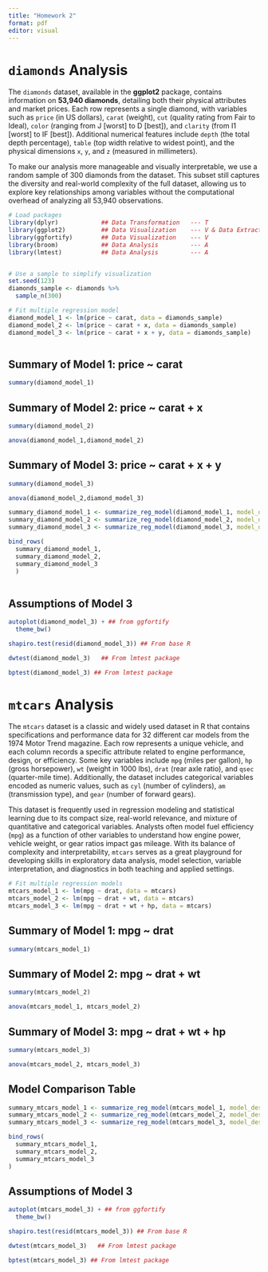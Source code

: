 ```yaml
---
title: "Homework 2"
format: pdf
editor: visual
---
```


# `diamonds` Analysis

The `diamonds` dataset, available in the **ggplot2** package, contains information on **53,940 diamonds**, detailing both their physical attributes and market prices. Each row represents a single diamond, with variables such as `price` (in US dollars), `carat` (weight), `cut` (quality rating from Fair to Ideal), `color` (ranging from J \[worst\] to D \[best\]), and `clarity` (from I1 \[worst\] to IF \[best\]). Additional numerical features include `depth` (the total depth percentage), `table` (top width relative to widest point), and the physical dimensions `x`, `y`, and `z` (measured in millimeters).

To make our analysis more manageable and visually interpretable, we use a random sample of 300 diamonds from the dataset. This subset still captures the diversity and real-world complexity of the full dataset, allowing us to explore key relationships among variables without the computational overhead of analyzing all 53,940 observations.

```r
# Load packages
library(dplyr)            ## Data Transformation   --- T
library(ggplot2)          ## Data Visualization    --- V & Data Extraction
library(ggfortify)        ## Data Visualization    --- V
library(broom)            ## Data Analysis         --- A
library(lmtest)           ## Data Analysis         --- A


# Use a sample to simplify visualization
set.seed(123)
diamonds_sample <- diamonds %>%
  sample_n(300) 

# Fit multiple regression model
diamond_model_1 <- lm(price ~ carat, data = diamonds_sample) 
diamond_model_2 <- lm(price ~ carat + x, data = diamonds_sample) 
diamond_model_3 <- lm(price ~ carat + x + y, data = diamonds_sample) 
```

```r

```

\newpage

## Summary of Model 1: price \~ carat

```r
summary(diamond_model_1)
```

\newpage

## Summary of Model 2: price \~ carat + x

```r
summary(diamond_model_2)
```

```r
anova(diamond_model_1,diamond_model_2)
```

\newpage

## Summary of Model 3: price \~ carat + x + y

```r
summary(diamond_model_3)
```

```r
anova(diamond_model_2,diamond_model_3)
```

\newpage

```r
summary_diamond_model_1 <- summarize_reg_model(diamond_model_1, model_description = "Model 1: Price ~ Carat")
summary_diamond_model_2 <- summarize_reg_model(diamond_model_2, model_description = "Model 2: Price ~ Carat + x")
summary_diamond_model_3 <- summarize_reg_model(diamond_model_3, model_description = "Model 3: Price ~ Carat + x + y")

bind_rows(
  summary_diamond_model_1,
  summary_diamond_model_2,
  summary_diamond_model_3
  )  
  
```

## Assumptions of Model 3

```r
autoplot(diamond_model_3) + ## from ggfortify
  theme_bw()
```

```r
shapiro.test(resid(diamond_model_3)) ## From base R
```

```r
dwtest(diamond_model_3)   ## From lmtest package
```

```r
bptest(diamond_model_3) ## From lmtest package
```

\newpage

# `mtcars` Analysis

The `mtcars` dataset is a classic and widely used dataset in R that contains specifications and performance data for 32 different car models from the 1974 Motor Trend magazine. Each row represents a unique vehicle, and each column records a specific attribute related to engine performance, design, or efficiency. Some key variables include `mpg` (miles per gallon), `hp` (gross horsepower), `wt` (weight in 1000 lbs), `drat` (rear axle ratio), and `qsec` (quarter-mile time). Additionally, the dataset includes categorical variables encoded as numeric values, such as `cyl` (number of cylinders), `am` (transmission type), and `gear` (number of forward gears).

This dataset is frequently used in regression modeling and statistical learning due to its compact size, real-world relevance, and mixture of quantitative and categorical variables. Analysts often model fuel efficiency (`mpg`) as a function of other variables to understand how engine power, vehicle weight, or gear ratios impact gas mileage. With its balance of complexity and interpretability, `mtcars` serves as a great playground for developing skills in exploratory data analysis, model selection, variable interpretation, and diagnostics in both teaching and applied settings.

```r

# Fit multiple regression models
mtcars_model_1 <- lm(mpg ~ drat, data = mtcars)
mtcars_model_2 <- lm(mpg ~ drat + wt, data = mtcars)
mtcars_model_3 <- lm(mpg ~ drat + wt + hp, data = mtcars)
```

\newpage

## Summary of Model 1: mpg \~ drat

```r
summary(mtcars_model_1)
```

\newpage

## Summary of Model 2: mpg \~ drat + wt

```r
summary(mtcars_model_2)
```

```r
anova(mtcars_model_1, mtcars_model_2)
```

\newpage

## Summary of Model 3: mpg \~ drat + wt + hp

```r
summary(mtcars_model_3)
```

```r
anova(mtcars_model_2, mtcars_model_3)
```

\newpage

## Model Comparison Table

```r
summary_mtcars_model_1 <- summarize_reg_model(mtcars_model_1, model_description = "Model 1: mpg ~ drat")
summary_mtcars_model_2 <- summarize_reg_model(mtcars_model_2, model_description = "Model 2: mpg ~ drat + wt")
summary_mtcars_model_3 <- summarize_reg_model(mtcars_model_3, model_description = "Model 3: mpg ~ drat + wt + hp")

bind_rows(
  summary_mtcars_model_1,
  summary_mtcars_model_2,
  summary_mtcars_model_3
)
```

## Assumptions of Model 3

```r
autoplot(mtcars_model_3) + ## from ggfortify
  theme_bw()
```

```r
shapiro.test(resid(mtcars_model_3)) ## From base R
```

```r
dwtest(mtcars_model_3)   ## From lmtest package
```

```r
bptest(mtcars_model_3) ## From lmtest package
```

